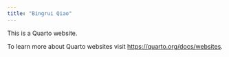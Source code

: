 ```yaml
---
title: "Bingrui Qiao"
---
```


This is a Quarto website.

To learn more about Quarto websites visit <https://quarto.org/docs/websites>.
